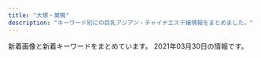 ```yaml
---
title: "大塚・巣鴨"
description: "キーワード別にの巨乳アジアン・チャイナエステ嬢情報をまとめました。"
---
```


新着画像と新着キーワードをまとめています。
2021年03月30日の情報です。

<DmmAffiliateIns />
<KeywordTable
  shops={
    [
    {
        "station": "JR\u5927\u585a\u99c5\u5317\u53e3",
        "url": "https://sakura.aoaoeo.com/",
        "keywords": {},
        "name": "SAKURA \u30ea\u30e9\u30af\u30bc\u30fc\u30b7\u30e7\u30f3",
        "img_links": []
    },
    {
        "url": "http://www.relax-luck.work/",
        "station": "JR\u5de3\u9d28\u99c5\u6b63\u9762\u53e3",
        "img_links": [
            "http://www.relax-luck.work/img/erika2.jpg",
            "http://www.relax-luck.work/sp/img/erika1.jpg",
            "http://www.relax-luck.work/img/sizuka2.jpg",
            "http://www.relax-luck.work/images/interior_t.jpg",
            "http://www.relax-luck.work/sp/images/ta.png",
            "http://www.relax-luck.work/sp/images/sys.png",
            "http://www.relax-luck.work/img/miho1.jpg",
            "http://www.relax-luck.work/img/erika1.jpg",
            "http://www.relax-luck.work/img/sizuka1.jpg",
            "http://www.relax-luck.work/sp/images/tel.png",
            "http://www.relax-luck.work/images/ac1.jpg",
            "http://www.relax-luck.work/images/staff_t.jpg",
            "http://www.relax-luck.work/sp/img/miho2.jpg",
            "http://www.relax-luck.work/images/4.jpg",
            "http://www.relax-luck.work/images/2.jpg",
            "http://www.relax-luck.work/sp/images/ac1.png",
            "http://www.relax-luck.work/images/sys.png",
            "http://www.relax-luck.work/sp/img/miho1.jpg",
            "http://www.relax-luck.work/sp/img/sizuka2.jpg",
            "http://www.relax-luck.work/images/rec1.jpg",
            "http://www.relax-luck.work/sp/staff/miho.jpg",
            "http://www.relax-luck.work/sp/staff/sizuka.jpg",
            "http://www.relax-luck.work/sp/images/int2.png",
            "http://www.relax-luck.work/sp/images/interior_t.jpg",
            "http://www.relax-luck.work/sp/images/rec2.jpg",
            "http://www.relax-luck.work/images/sm.jpg",
            "http://www.relax-luck.work/images/tr.jpg",
            "http://www.relax-luck.work/sp/images/footer.jpg",
            "http://www.relax-luck.work/sp/images/head.jpg",
            "http://www.relax-luck.work/img/siori2.jpg",
            "http://www.relax-luck.work/images/head.jpg",
            "http://www.relax-luck.work/images/ta.jpg",
            "http://www.relax-luck.work/sp/img/siori1.jpg",
            "http://www.relax-luck.work/sp/images/ac1.jpg",
            "http://www.relax-luck.work/images/1.jpg",
            "http://www.relax-luck.work/img/miho2.jpg",
            "http://www.relax-luck.work/sp/menu/staff.jpg",
            "http://www.relax-luck.work/images/int1.png",
            "http://www.relax-luck.work/sp/menu/top.jpg",
            "http://www.relax-luck.work/images/int2.png",
            "http://www.relax-luck.work/images/rec2.jpg",
            "http://www.relax-luck.work/sp/images/int1.png",
            "http://www.relax-luck.work/sp/staff/erika.jpg",
            "http://www.relax-luck.work/sp/images/news.jpg",
            "http://www.relax-luck.work/sp/img/sizuka1.jpg",
            "http://www.relax-luck.work/sp/img/erika2.jpg",
            "http://www.relax-luck.work/img/siori1.jpg",
            "http://www.relax-luck.work/sp/staff/siori.jpg",
            "http://www.relax-luck.work/images/news_t.jpg",
            "http://www.relax-luck.work/sp/images/staff_t.jpg",
            "http://www.relax-luck.work/sp/images/rec1.jpg",
            "http://www.relax-luck.work/images/3.jpg",
            "http://www.relax-luck.work/sp/img/siori2.jpg"
        ],
        "keywords": {},
        "name": "Relax Luck"
    },
    {
        "keywords": {},
        "url": "http://rinpa-awa.info/",
        "station": "JR\u5927\u585a\u99c5\u5317\u53e3",
        "img_links": [],
        "name": "\u99a8-\u304b\u304a\u308a-"
    },
    {
        "station": "JR\u99d2\u8fbc\u99c5\u5357\u53e3",
        "keywords": {},
        "url": "http://iyashinomori.oks.bz/",
        "name": "\u7652\u3057\u306e\u68ee",
        "img_links": []
    },
    {
        "station": "JR\u99d2\u8fbc\u99c5\u6771\u53e3",
        "name": "\u30de\u30b7\u30e5\u30de\u30ed",
        "url": "http://arm-es.com/",
        "img_links": [
            "http://arm-es.com/media/sites/13/elementor/thumbs/1612941250-2-p2nc276j0prrwq5q4xxvubba7e0huzxs0rb32mkypk.jpg",
            "http://arm-es.com/media/sites/13/elementor/thumbs/1612941267-3-p2nc2n5s8wdne3iijmujipa4axtqhup7qyec8bx9rs.jpg",
            "http://arm-es.com/media/sites/13/elementor/thumbs/1612941234-1-p2nc1s53zd76qyrkkrfuqf3wp82mfua2movbe779h4.jpg",
            "http://arm-es.com/media/sites/13/2021/02/r2-1.jpg",
            "http://arm-es.com/media/sites/13/2021/02/r1-1.jpg",
            "http://arm-es.com/media/sites/13/2021/03/1616658265-717B549D-EE02-4F25-9DF3-43649AB2785F-242x300.jpeg",
            "http://arm-es.com/media/sites/13/2021/02/1612779406-flash1.jpg",
            "http://arm-es.com/media/sites/13/elementor/thumbs/1612941358-6-p2nc50p3itmqqm29o5tlblp2d044yb4sepriwieg1k.jpg",
            "http://arm-es.com/media/sites/13/2021/02/1612776477-top.jpg",
            "http://arm-es.com/media/sites/13/elementor/thumbs/1615907550-DE5AD401-0C44-4EC3-AB52-CB94A75B4D20-p4b3gedphkahsbf1rk9reb6hl6w950twbseooo34ps.jpeg",
            "http://arm-es.com/media/sites/13/elementor/thumbs/1612941410-5-p2nc6dkpe7hnic39qqy6x9d191f82kitxforuwdz20.jpg",
            "http://arm-es.com/media/sites/13/2021/02/1612941410-5.jpg",
            "http://arm-es.com/media/sites/13/2021/03/1616658266-9AFA83A6-DA81-4A53-8BB7-573D97A63C23.jpeg",
            "http://arm-es.com/media/sites/13/elementor/thumbs/1614830040-A4F263E2-84CF-4064-849B-5F1D3A8962B7-p3pdykoker7f35d9jk8yis75bexrtphuaa8gl2e10g.jpeg",
            "http://arm-es.com/media/sites/13/elementor/thumbs/1612941284-4-p2nc3352g60s96v5co6mldhnb4p4bafgpa9apqyco0.jpg",
            "http://arm-es.com/media/sites/13/elementor/thumbs/1612941250-2-p2nc276jzst1ag5kjadb8ljz412n1kwl8w2sec9qjk.jpg",
            "http://arm-es.com/media/sites/13/2021/03/1616658265-717B549D-EE02-4F25-9DF3-43649AB2785F.jpeg",
            "http://arm-es.com/media/sites/13/elementor/thumbs/1612941284-4-p2nc3351h2zivgvaybr7738yehmz4pgnh5hle19ku0.jpg",
            "http://arm-es.com/media/sites/13/elementor/thumbs/1613538765-F562FBE7-D9D5-4A85-97B7-94AF100F9870-p2zdfc5no7l6u0mpugrrh7estz1rfzcbvcszv6b2cg.jpeg",
            "http://arm-es.com/media/sites/13/elementor/thumbs/1612941234-1-p2nc1s54yg8g4orez3va4pcllv4rmf8vutn0pww1b4.jpg",
            "http://arm-es.com/media/sites/13/elementor/thumbs/1612941267-3-p2nc2n5t7zewrticxz9ywzit7kvvofo0z361k1m1ls.jpg",
            "http://arm-es.com/media/sites/13/2021/02/1612779404-flash.jpg",
            "http://arm-es.com/media/sites/13/2021/02/1613544003-c19.jpg",
            "http://arm-es.com/media/sites/13/2021/03/1616658266-9AFA83A6-DA81-4A53-8BB7-573D97A63C23-233x300.jpeg"
        ],
        "keywords": {}
    },
    {
        "name": "RelaCute no.1\u30fb\u30ea\u30e9\u30ad\u30e5\u30fc\u30c8 no.1",
        "img_links": [
            "http://mermaid.tyo.ac/photos/sites/9/2020/07/202007050401371.jpg",
            "http://mermaid.tyo.ac/images/themes/blue/no1.png",
            "http://mermaid.tyo.ac/photos/sites/9/2020/07/2020070504012859.jpg",
            "http://mermaid.tyo.ac/images/themes/blue/mobile.jpg",
            "http://mermaid.tyo.ac/photos/sites/9/2020/07/2020070504013841.jpg",
            "http://mermaid.tyo.ac/images/themes/blue/s_pickup.png",
            "http://mermaid.tyo.ac/photos/sites/9/2021/01/2021010607374728.jpg",
            "http://mermaid.tyo.ac/photos/sites/9/2021/01/2021010607374113.jpg",
            "http://mermaid.tyo.ac/photos/sites/9/2020/07/2020070504012584.jpg",
            "http://mermaid.tyo.ac/images/themes/blue/s_staff.png",
            "http://mermaid.tyo.ac/images/themes/blue/s_news.png",
            "http://mermaid.tyo.ac/images/themes/blue/s_newface.png",
            "http://mermaid.tyo.ac/images/themes/blue/s_link.png",
            "http://mermaid.tyo.ac/photos/sites/9/2020/07/2020070504012720.jpg",
            "http://mermaid.tyo.ac/images/themes/blue/no2.png",
            "http://mermaid.tyo.ac/images/themes/blue/r3.jpg",
            "http://mermaid.tyo.ac/images/themes/blue/s_zysx.png",
            "http://mermaid.tyo.ac/photos/sites/9/2021/01/2021010607375590.jpg",
            "http://mermaid.tyo.ac/photos/sites/9/2021/01/2021010607193459.jpg",
            "http://mermaid.tyo.ac/photos/sites/9/2020/07/202007050401424.jpg",
            "http://mermaid.tyo.ac/images/themes/blue/s_ranking.png",
            "http://mermaid.tyo.ac/photos/sites/9/2021/01/202101060719336.jpg",
            "http://mermaid.tyo.ac/photos/sites/9/2021/01/2021010607373428.jpg",
            "http://mermaid.tyo.ac/photos/sites/9/2021/01/2021010607193192.jpg",
            "http://mermaid.tyo.ac/photos/sites/9/2020/07/2020070504013427.jpg",
            "http://mermaid.tyo.ac/photos/sites/9/2020/07/2020070504013113.jpg",
            "http://mermaid.tyo.ac/photos/sites/9/2021/01/2021010607193228.jpg",
            "http://mermaid.tyo.ac/photos/sites/9/2021/01/2021010607193226.jpg",
            "http://mermaid.tyo.ac/images/themes/blue/line.png",
            "http://mermaid.tyo.ac/photos/sites/9/2020/07/2020070504013573.jpg"
        ],
        "url": "http://mermaid.tyo.ac/",
        "station": "\u897f\u5de3\u9d28\u99c5A3\u53e3",
        "keywords": {
            "D": 38,
            "85": 17,
            "E": 5,
            "C": 22,
            "87": 6,
            "83": 5,
            "86": 21
        }
    },
    {
        "url": "https://townnet.ne.jp/myondon/",
        "name": "\u660e\u6d1e",
        "keywords": {},
        "station": "JR\u5927\u585a\u99c5\u5317\u53e3",
        "img_links": [
            "https://townnet.ne.jp/myondon/top/staff/img/hal.jpg",
            "https://townnet.ne.jp/myondon/top/img/net1.jpg",
            "https://townnet.ne.jp/myondon/top/view/img/v_06.jpg",
            "https://townnet.ne.jp/myondon/top/view/img/s_01.jpg",
            "https://townnet.ne.jp/myondon/top/view/img/s_11.jpg",
            "https://townnet.ne.jp/myondon/top/view/img/v_02.jpg",
            "https://townnet.ne.jp/myondon/top/staff/img/bb.jpg",
            "https://townnet.ne.jp/myondon/top/staff/img/mari.jpg",
            "https://townnet.ne.jp/myondon/top/system/img/price.jpg",
            "https://townnet.ne.jp/myondon/top/view/img/s_09.jpg",
            "https://townnet.ne.jp/myondon/top/view/img/s_12.jpg",
            "https://townnet.ne.jp/myondon/top/view/img/v_08.jpg",
            "https://townnet.ne.jp/myondon/top/staff/img/g_6576.jpg",
            "https://townnet.ne.jp/myondon/top/view/img/s_05.jpg",
            "https://townnet.ne.jp/myondon/top/img/information.jpg",
            "https://townnet.ne.jp/myondon/top/view/img/v_03.jpg",
            "https://townnet.ne.jp/myondon/top/system/img/net.jpg",
            "https://townnet.ne.jp/myondon/img/img_02.jpg",
            "https://townnet.ne.jp/myondon/top/view/img/v_04.jpg",
            "https://townnet.ne.jp/myondon/top/view/img/s_03.jpg",
            "https://townnet.ne.jp/myondon/top/view/img/s_07.jpg",
            "https://townnet.ne.jp/myondon/top/access/img/kanban.jpg",
            "https://townnet.ne.jp/myondon/top/view/img/v_07.jpg",
            "https://townnet.ne.jp/myondon/top/staff/img/aya.jpg",
            "https://townnet.ne.jp/myondon/top/staff/img/jun2.jpg",
            "https://townnet.ne.jp/myondon/top/staff/img/kaori.jpg",
            "https://townnet.ne.jp/myondon/top/view/img/v_01.jpg",
            "https://townnet.ne.jp/myondon/top/view/img/s_06.jpg",
            "https://townnet.ne.jp/myondon/top/view/img/s_08.jpg",
            "https://townnet.ne.jp/myondon/top/view/img/s_10.jpg",
            "https://townnet.ne.jp/myondon/top/view/img/s_04.jpg",
            "https://townnet.ne.jp/myondon/top/staff/img/kaori_1.jpg",
            "https://townnet.ne.jp/myondon/top/view/img/s_02.jpg",
            "https://townnet.ne.jp/myondon/top/view/img/v_05.jpg"
        ]
    },
    {
        "keywords": {},
        "name": "\u3066\u3082\u307f\u3084",
        "station": "JR\u99d2\u8fbc\u99c5\u6771\u53e3",
        "img_links": [],
        "url": "http://ko-relax.info/"
    },
    {
        "url": "http://relaxation.ebb.jp/",
        "name": "\u7652\u51e6\uff5e\u30e6\u30c9\u30b3\u30ed\uff5e",
        "keywords": {
            "87": 12,
            "C": 12,
            "D": 48,
            "83": 12,
            "86": 36
        },
        "station": "JR\u99d2\u8fbc\u99c5\u5317\u53e3",
        "img_links": [
            "http://relaxation.ebb.jp/2/uploadimg/1614080739.jpg",
            "http://relaxation.ebb.jp/2/uploadimg/1614080617.jpg",
            "http://relaxation.ebb.jp/2/uploadimg/1614080748.jpg",
            "http://relaxation.ebb.jp/2/uploadimg/1614080305.jpg",
            "http://relaxation.ebb.jp/int1.jpg",
            "http://relaxation.ebb.jp/2/uploadimg/1614080587.jpg",
            "http://relaxation.ebb.jp/2/uploadimg/1614080297.jpg",
            "http://relaxation.ebb.jp/2/uploadimg/1614080603.jpg",
            "http://relaxation.ebb.jp/dozdLZQPkhPUwC2.png",
            "http://relaxation.ebb.jp/2/uploadimg/1614080670.jpg",
            "http://relaxation.ebb.jp/int3.jpg",
            "http://relaxation.ebb.jp/vis_theptframe.png",
            "http://relaxation.ebb.jp/2/uploadimg/1614080543.jpg",
            "http://relaxation.ebb.jp/2/uploadimg/1614080675.jpg",
            "http://relaxation.ebb.jp/2/uploadimg/1614080597.jpg",
            "http://relaxation.ebb.jp/2/uploadimg/1614080268.jpg",
            "http://relaxation.ebb.jp/2/uploadimg/1614080688.jpg",
            "http://relaxation.ebb.jp/2/uploadimg/1614949857.jpg",
            "http://relaxation.ebb.jp/int2.jpg",
            "http://relaxation.ebb.jp/2/uploadimg/1615986161.jpg"
        ]
    },
    {
        "name": "\u3046\u3055\u304e",
        "img_links": [],
        "station": "JR\u99d2\u8fbc\u99c5\u5317\u53e3",
        "keywords": {},
        "url": "http://koukou.ests.co/"
    },
    {
        "station": "JR\u5de3\u9d28\u99c5",
        "name": "\u604b",
        "img_links": [
            "https://koi-relax.tokyo/wp-content/themes/este/img/tel_header.png",
            "https://koi-relax.tokyo/wp-content/themes/este/img/4.jpg",
            "https://koi-relax.tokyo/wp-content/uploads/2021/03/iuygfas.jpg",
            "https://koi-relax.tokyo/wp-content/themes/este/img/3.jpg",
            "https://koi-relax.tokyo/wp-content/themes/este/img/1.jpg",
            "https://koi-relax.tokyo/wp-content/themes/este/img/top-img02.png",
            "https://koi-relax.tokyo/wp-content/themes/este/img/top-img01a.png",
            "https://koi-relax.tokyo/wp-content/themes/este/img/top-img01b.png",
            "https://koi-relax.tokyo/wp-content/themes/este/img/top-img03.png",
            "https://koi-relax.tokyo/wp-content/themes/este/img/tel_footer.png",
            "https://koi-relax.tokyo/wp-content/themes/este/img/call.png",
            "https://koi-relax.tokyo/wp-content/themes/este/img/2.jpg",
            "https://koi-relax.tokyo/wp-content/uploads/2021/03/ui2yt1fg.jpg",
            "https://koi-relax.tokyo/wp-content/uploads/2021/03/987syatdf.jpg"
        ],
        "keywords": {
            "D": 12
        },
        "url": "https://koi-relax.tokyo/"
    },
    {
        "url": "http://relax-orange.work/",
        "img_links": [
            "http://relax-orange.work/img/st1.jpg",
            "http://relax-orange.work/img/m5.png",
            "http://relax-orange.work/img/m2.png",
            "http://relax-orange.work/img/m40.png",
            "http://relax-orange.work/img/s2.jpg",
            "http://relax-orange.work/i/img/r3.jpg",
            "http://relax-orange.work/img/m4.png",
            "http://relax-orange.work/img/m30.png",
            "http://relax-orange.work/img/m3.png",
            "http://relax-orange.work/img/s5.jpg",
            "http://relax-orange.work/img/m50.png",
            "http://relax-orange.work/img/sta5.jpg",
            "http://relax-orange.work/img/m60.png",
            "http://relax-orange.work/img/st3.jpg",
            "http://relax-orange.work/img/st2.jpg",
            "http://relax-orange.work/i/img/sta5.jpg",
            "http://relax-orange.work/i/img/s2.jpg",
            "http://relax-orange.work/img/st5.jpg",
            "http://relax-orange.work/img/sta2.jpg",
            "http://relax-orange.work/i/img/s1.jpg",
            "http://relax-orange.work/img/kanban.jpg",
            "http://relax-orange.work/img/nos.jpg",
            "http://relax-orange.work/img/mobile-botton-0.png",
            "http://relax-orange.work/i/img/acc.jpg",
            "http://relax-orange.work/i/img/s3.jpg",
            "http://relax-orange.work/img/m20.png",
            "http://relax-orange.work/img/sta1.jpg",
            "http://relax-orange.work/img/s3.jpg",
            "http://relax-orange.work/i/img/r2.jpg",
            "http://relax-orange.work/i/img/r1.jpg",
            "http://relax-orange.work/i/img/r4.jpg",
            "http://relax-orange.work/img/m1.png",
            "http://relax-orange.work/img/sta3.jpg",
            "http://relax-orange.work/img/s1.jpg",
            "http://relax-orange.work/i/img/s5.jpg",
            "http://relax-orange.work/img/m6.png",
            "http://relax-orange.work/i/img/kanban.jpg"
        ],
        "station": "JR\u5de3\u9d28\u99c5\u5317\u53e3",
        "name": "\u30aa\u30ec\u30f3\u30b8",
        "keywords": {
            "E": 3,
            "87": 3,
            "D": 4,
            "85": 3,
            "86": 4,
            "88": 3,
            "C": 14
        }
    },
    {
        "name": "\u30b9\u30c8\u30fc\u30ea\u30fc",
        "keywords": {
            "89": 2,
            "88": 6,
            "D": 8
        },
        "img_links": [
            "http://www.ko-story.com/css/nav/nav-007.jpg",
            "http://www.ko-story.com/css/top01-left02.jpg",
            "http://www.ko-story.com/css/nav/nav-001.jpg",
            "http://www.ko-story.com/css/main-girl02.png",
            "http://www.ko-story.com/css/osusume-00014a.jpg",
            "http://www.ko-story.com/css/staff/staff-0013-b.jpg",
            "http://www.ko-story.com/css/staff/staff-012-a.jpg",
            "http://www.ko-story.com/css/nav/nav-003.jpg",
            "http://www.ko-story.com/css/tel01.png",
            "http://www.ko-story.com/css/top01-left01.png",
            "http://www.ko-story.com/css/nav/nav-005.jpg",
            "http://www.ko-story.com/css/staff/staff-010-b.jpg",
            "http://www.ko-story.com/css/staff/staff-0013-a.jpg",
            "http://www.ko-story.com/css/osusume-013.jpg",
            "http://www.ko-story.com/css/main-staff03.jpg",
            "http://www.ko-story.com/css/main-staff01.jpg",
            "http://www.ko-story.com/css/staff/staff-0014-b.jpg",
            "http://www.ko-story.com/css/top01-left03.jpg",
            "http://www.ko-story.com/css/staff/staff-0014-a.jpg",
            "http://www.ko-story.com/css/head-change.jpg",
            "http://www.ko-story.com/css/staff/staff-012-b.jpg",
            "http://www.ko-story.com/css/nav/nav-006.jpg",
            "http://www.ko-story.com/css/staff/staff-010-a.jpg",
            "http://www.ko-story.com/css/nav/nav-004.jpg",
            "http://www.ko-story.com/css/nav/nav-002.jpg",
            "http://www.ko-story.com/css/osusume-011.jpg"
        ],
        "url": "http://www.ko-story.com/",
        "station": "JR\u99d2\u8fbc\u99c5\u5357\u53e3"
    },
    {
        "url": "http://rin-este.info/",
        "img_links": [],
        "name": "\u51db\u82b1 \u308a\u3093\u304b",
        "station": "JR\u5927\u585a\u99c5\u5357\u53e3",
        "keywords": {}
    }
]
}
/>
<DmmAffiliateScript />
